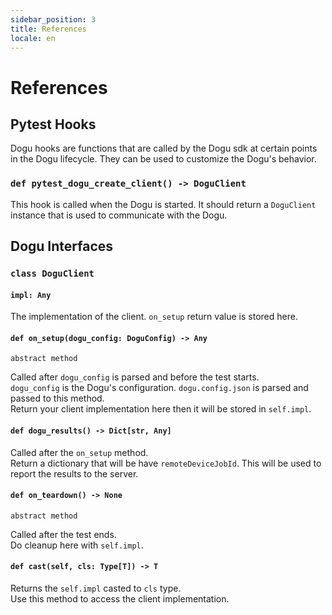 ```yaml
---
sidebar_position: 3
title: References
locale: en
---
```


# References

## Pytest Hooks

Dogu hooks are functions that are called by the Dogu sdk at certain points in the Dogu lifecycle. They can be used to customize the Dogu's behavior.

### `def pytest_dogu_create_client() -> DoguClient`

This hook is called when the Dogu is started. It should return a `DoguClient` instance that is used to communicate with the Dogu.

## Dogu Interfaces

### `class DoguClient`

#### `impl: Any`

The implementation of the client. `on_setup` return value is stored here.

#### `def on_setup(dogu_config: DoguConfig) -> Any`

`abstract method`

Called after `dogu_config` is parsed and before the test starts.  
`dogu_config` is the Dogu's configuration. `dogu.config.json` is parsed and passed to this method.  
Return your client implementation here then it will be stored in `self.impl`.

#### `def dogu_results() -> Dict[str, Any]`

Called after the `on_setup` method.  
Return a dictionary that will be have `remoteDeviceJobId`. This will be used to report the results to the server.

#### `def on_teardown() -> None`

`abstract method`

Called after the test ends.  
Do cleanup here with `self.impl`.

#### `def cast(self, cls: Type[T]) -> T`

Returns the `self.impl` casted to `cls` type.  
Use this method to access the client implementation.
